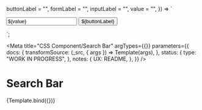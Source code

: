 <!--
@license EUPL-1.2
Copyright (c) 2021 Robbert Broersma
-->




  buttonLabel = "",
  formLabel = "",
  inputLabel = "",
  value = "",
}) => `<form class="utrecht-search-bar" role="search" aria-label="${formLabel}">
  <input type="search" class="utrecht-search-bar__input utrecht-textbox utrecht-textbox utrecht-textbox--html-input" name="q" autocomplete="off" spellcheck="false" value="${value}" aria-label="${inputLabel}">
  <button type="submit" value="Zoeken" class="utrecht-search-bar__button utrecht-button">${buttonLabel}</button>
</form>`;

<Meta
  title="CSS Component/Search Bar"
  argTypes={{}}
  parameters={{
    docs: {
      transformSource: (_src, { args }) => Template(args),
    },
    status: {
      type: "WORK IN PROGRESS",
    },
    notes: {
      UX: README,
    },
  }}
/>

# Search Bar

<Canvas>
  <Story
    name="Search Bar"
    args={{
      buttonLabel: "Zoeken",
      formLabel: "zoeken in Utrecht.nl",
      inputLabel: "zoektermen",
      value: "The answer to life, the universe, and everything",
    }}
  >
    {Template.bind({})}
  </Story>
</Canvas>

<ArgsTable story="Search Bar" />
